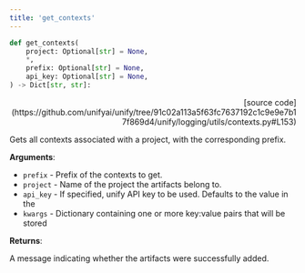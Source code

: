 ```yaml
---
title: 'get_contexts'
---
```


```python
def get_contexts(
    project: Optional[str] = None,
    *,
    prefix: Optional[str] = None,
    api_key: Optional[str] = None,
) -> Dict[str, str]:
```

<p align="right">[source code](https://github.com/unifyai/unify/tree/91c02a113a5f63fc7637192c1c9e9e7b17f869d4/unify/logging/utils/contexts.py#L153)</p>

Gets all contexts associated with a project, with the corresponding prefix.

**Arguments**:

- `prefix` - Prefix of the contexts to get.
- `project` - Name of the project the artifacts belong to.
- `api_key` - If specified, unify API key to be used. Defaults to the value in the
- `kwargs` - Dictionary containing one or more key:value pairs that will be stored



**Returns**:

A message indicating whether the artifacts were successfully added.